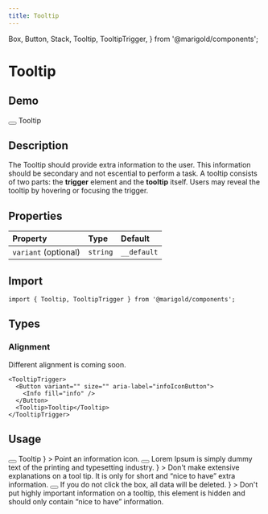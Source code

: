 ```yaml
---
title: Tooltip
---
```


  Box,
  Button,
  Stack,
  Tooltip,
  TooltipTrigger,
} from '@marigold/components';

# Tooltip

## Demo

<MarigoldTheme>
  <TooltipTrigger isOpen>
    <Button variant="" size="" aria-label="infoIconButton">
      <Info fill="info" />
    </Button>
    <Tooltip>Tooltip</Tooltip>
  </TooltipTrigger>
</MarigoldTheme>
<br />

## Description

The Tooltip should provide extra information to the user. This information should be
secondary and not escential to perform a task.
A tooltip consists of two parts: the **trigger** element and the **tooltip** itself.
Users may reveal the tooltip by hovering or focusing the trigger.

## Properties

| Property             | Type     | Default     |
| :------------------- | :------- | :---------- |
| `variant` (optional) | `string` | `__default` |

## Import

```tsx onlyCode
import { Tooltip, TooltipTrigger } from '@marigold/components';
```

## Types

### Alignment

Different alignment is coming soon.

```tsx expandCode
<TooltipTrigger>
  <Button variant="" size="" aria-label="infoIconButton">
    <Info fill="info" />
  </Button>
  <Tooltip>Tooltip</Tooltip>
</TooltipTrigger>
```

## Usage

<Stack space="small">
  <Box
    display="grid"
    css={{
      gridGap: 'small',
      gridTemplateColumns: 'repeat(auto-fit, minmax(min(500px, 100%), 1fr))',
    }}
  >
    <DoAndDont
      preview={
        <TooltipTrigger isOpen>
          <Button variant="" size="" aria-label="infoIconButton">
            <Info fill="info" />
          </Button>
          <Box as={Tooltip} css={{ position: 'relative' }}>
            Tooltip
          </Box>
        </TooltipTrigger>
      }
    >
      Point an information icon.
    </DoAndDont>
    <DoAndDont
      dont
      preview={
        <TooltipTrigger isOpen>
          <Button variant="" size="" aria-label="infoIconButton">
            <Info fill="info" />
          </Button>
          <Box as={Tooltip} css={{ position: 'relative' }}>
            Lorem Ipsum is simply dummy text of the printing and typesetting
            industry.
          </Box>
        </TooltipTrigger>
      }
    >
      Don't make extensive explanations on a tool tip. It is only for short and
      “nice to have” extra information.
    </DoAndDont>
    <DoAndDont
      dont
      preview={
        <TooltipTrigger isOpen>
          <Button variant="" size="" aria-label="infoIconButton">
            <Info fill="info" />
          </Button>
          <Box as={Tooltip} css={{ position: 'relative' }}>
            If you do not click the box, all data will be deleted.
          </Box>
        </TooltipTrigger>
      }
    >
      Don't put highly important information on a tooltip, this element is
      hidden and should only contain “nice to have” information.
    </DoAndDont>
  </Box>
</Stack>
